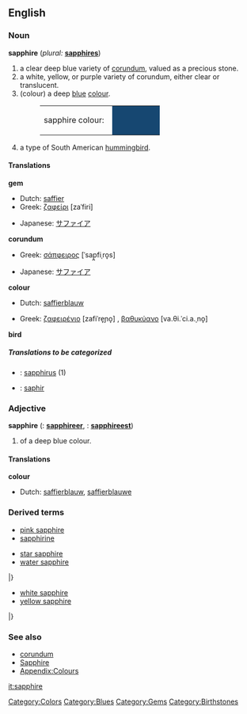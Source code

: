 {{wikipedia}}
==English==

===Noun===
'''sapphire'''  (''plural:'' '''[[sapphires]]''')

#a clear deep blue variety of [[corundum]], valued as a precious stone.
#a white, yellow, or purple variety of corundum, either clear or translucent.
#(colour) a deep [[blue]] [[colour]].
#:<table><tr><td>sapphire colour: &nbsp;</td><td bgcolor="#164771" width="80">&nbsp; </td></tr></table>
#a type of South American [[hummingbird]].

====Translations====
'''gem'''
{{top}}
*Dutch: [[saffier]] {{m}}
*Greek: [[ζαφείρι]] [zaˈfiri] {{n}}
{{mid}}
*Japanese: [[サファイア]]
{{bottom}}

'''corundum'''
{{top}}
*Greek: [[σάπφειρος]] [ˈsap̪fiˌro̞s] {{m}}
{{mid}}
*Japanese: [[サファイア]]
{{bottom}}

'''colour'''
{{top}}
*Dutch: [[saffierblauw]] {{n}}
{{mid}}
*Greek: [[ζαφειρένιο]] [zafiˈre̞ɲo̞] {{n}}, [[βαθυκύανο]] [va.θi.ˈci.a.ˌno̞] {{n}}
{{bottom}}

'''bird'''
{{top}}
{{mid}}
{{bottom}}

=====Translations to be categorized=====
{{checktrans}}
<!--Remove this section once all of the translations below have been moved into the tables above.-->
*{{ttbc|Latin}}: [[sapphirus]] (1)
*{{ttbc|French}}: [[saphir]]

===Adjective===
'''sapphire'''  ({{compar}}: '''[[sapphireer]]''', {{superl}}: '''[[sapphireest]]''')

#of a deep blue colour.

====Translations====
'''colour'''
{{top}}
*Dutch: [[saffierblauw]], [[saffierblauwe]]
{{mid}}
{{bottom}}

===Derived terms===
{{top3}}
*[[pink sapphire]]
*[[sapphirine]]
{{mid3}}
*[[star sapphire]]
*[[water sapphire]]
{{mid3}}
|}
*[[white sapphire]]
*[[yellow sapphire]]
|}

===See also===
*[[corundum]]
*[[Sapphire]]
*[[Wiktionary_Appendix:Colours|Appendix:Colours]]

[[Category:Colors]]
[[Category:Blues]]
[[Category:Gems]]
[[Category:Birthstones]]

[[it:sapphire]]